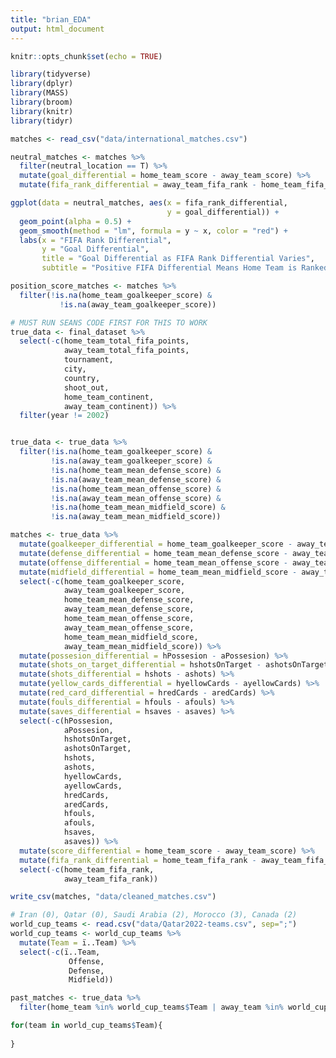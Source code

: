 ```yaml
---
title: "brian_EDA"
output: html_document
---
```


```r
knitr::opts_chunk$set(echo = TRUE)
```

```r
library(tidyverse)
library(dplyr)
library(MASS)
library(broom)
library(knitr)
library(tidyr)
```

```r
matches <- read_csv("data/international_matches.csv")
```

```r
neutral_matches <- matches %>%
  filter(neutral_location == T) %>%
  mutate(goal_differential = home_team_score - away_team_score) %>%
  mutate(fifa_rank_differential = away_team_fifa_rank - home_team_fifa_rank)

ggplot(data = neutral_matches, aes(x = fifa_rank_differential,
                                   y = goal_differential)) +
  geom_point(alpha = 0.5) +
  geom_smooth(method = "lm", formula = y ~ x, color = "red") +
  labs(x = "FIFA Rank Differential",
       y = "Goal Differential",
       title = "Goal Differential as FIFA Rank Differential Varies",
       subtitle = "Positive FIFA Differential Means Home Team is Ranked Higher\nPositive Goal Differential Means Home Team Won")
```

```r
position_score_matches <- matches %>%
  filter(!is.na(home_team_goalkeeper_score) &
           !is.na(away_team_goalkeeper_score))
```






```r
# MUST RUN SEANS CODE FIRST FOR THIS TO WORK
true_data <- final_dataset %>%
  select(-c(home_team_total_fifa_points,
            away_team_total_fifa_points,
            tournament,
            city,
            country,
            shoot_out,
            home_team_continent,
            away_team_continent)) %>%
  filter(year != 2002)


true_data <- true_data %>%
  filter(!is.na(home_team_goalkeeper_score) &
         !is.na(away_team_goalkeeper_score) &
         !is.na(home_team_mean_defense_score) &
         !is.na(away_team_mean_defense_score) &
         !is.na(home_team_mean_offense_score) &
         !is.na(away_team_mean_offense_score) &
         !is.na(home_team_mean_midfield_score) &
         !is.na(away_team_mean_midfield_score))

matches <- true_data %>%
  mutate(goalkeeper_differential = home_team_goalkeeper_score - away_team_goalkeeper_score) %>%
  mutate(defense_differential = home_team_mean_defense_score - away_team_mean_defense_score) %>%
  mutate(offense_differential = home_team_mean_offense_score - away_team_mean_offense_score) %>%
  mutate(midfield_differential = home_team_mean_midfield_score - away_team_mean_midfield_score) %>%
  select(-c(home_team_goalkeeper_score,
            away_team_goalkeeper_score,
            home_team_mean_defense_score,
            away_team_mean_defense_score,
            home_team_mean_offense_score,
            away_team_mean_offense_score,
            home_team_mean_midfield_score,
            away_team_mean_midfield_score)) %>%
  mutate(possesion_differential = hPossesion - aPossesion) %>%
  mutate(shots_on_target_differential = hshotsOnTarget - ashotsOnTarget) %>%
  mutate(shots_differential = hshots - ashots) %>%
  mutate(yellow_cards_differential = hyellowCards - ayellowCards) %>%
  mutate(red_card_differential = hredCards - aredCards) %>%
  mutate(fouls_differential = hfouls - afouls) %>%
  mutate(saves_differential = hsaves - asaves) %>%
  select(-c(hPossesion,
            aPossesion,
            hshotsOnTarget,
            ashotsOnTarget,
            hshots,
            ashots,
            hyellowCards,
            ayellowCards,
            hredCards,
            aredCards,
            hfouls,
            afouls,
            hsaves,
            asaves)) %>%
  mutate(score_differential = home_team_score - away_team_score) %>%
  mutate(fifa_rank_differential = home_team_fifa_rank - away_team_fifa_rank) %>%
  select(-c(home_team_fifa_rank,
            away_team_fifa_rank))

write_csv(matches, "data/cleaned_matches.csv")

```


```r
# Iran (0), Qatar (0), Saudi Arabia (2), Morocco (3), Canada (2)
world_cup_teams <- read.csv("data/Qatar2022-teams.csv", sep=";")
world_cup_teams <- world_cup_teams %>%
  mutate(Team = ï..Team) %>%
  select(-c(ï..Team,
             Offense,
             Defense,
             Midfield))

past_matches <- true_data %>%
  filter(home_team %in% world_cup_teams$Team | away_team %in% world_cup_teams)

for(team in world_cup_teams$Team){
  
}
```



